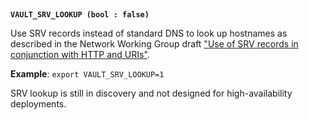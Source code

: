 <a id="standard-vault_srv_lookup" /><br />

**`VAULT_SRV_LOOKUP (bool : false)`**

Use SRV records instead of standard DNS to look up hostnames as described in
the Network Working Group draft
["Use of SRV records in conjunction with HTTP and URIs"](https://datatracker.ietf.org/doc/html/draft-andrews-http-srv-02).

**Example**: `export VAULT_SRV_LOOKUP=1`

<Warning title="Not appropriate for production">

  SRV lookup is still in discovery and not designed for high-availability
  deployments.

</Warning>

<br />